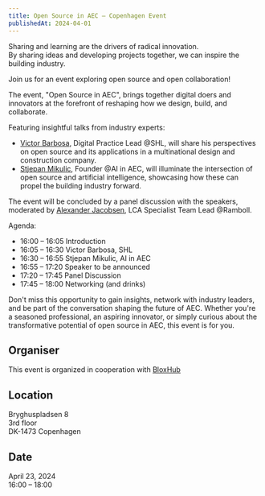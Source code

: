 ```yaml
---
title: Open Source in AEC – Copenhagen Event
publishedAt: 2024-04-01
---
```


Sharing and learning are the drivers of radical innovation.<br />
By sharing ideas and developing projects together, we can inspire the building industry.

Join us for an event exploring open source and open collaboration!

The event, "Open Source in AEC", brings together digital doers and innovators at the forefront of reshaping how we design, build, and collaborate.

Featuring insightful talks from industry experts:

- [Victor Barbosa](https://www.linkedin.com/in/victorwanderley/), Digital Practice Lead @SHL, will share his perspectives on open source and its applications in a multinational design and construction company.
- [Stjepan Mikulic](https://www.linkedin.com/in/stjepanmikulic/), Founder @AI in AEC, will illuminate the intersection of open source and artificial intelligence, showcasing how these can propel the building industry forward.

The event will be concluded by a panel discussion with the speakers, moderated by [Alexander Jacobsen](https://www.linkedin.com/in/alexandermjacobson/), LCA Specialist Team Lead @Ramboll.

Agenda:

- 16:00 – 16:05 Introduction
- 16:05 – 16:30 Victor Barbosa, SHL
- 16:30 – 16:55 Stjepan Mikulic, AI in AEC
- 16:55 – 17:20 Speaker to be announced
- 17:20 – 17:45 Panel Discussion
- 17:45 – 18:00 Networking (and drinks)

Don't miss this opportunity to gain insights, network with industry leaders, and be part of the conversation shaping the future of AEC. Whether you're a seasoned professional, an aspiring innovator, or simply curious about the transformative potential of open source in AEC, this event is for you.

## Organiser

This event is organized in cooperation with [BloxHub](https://bloxhub.org/)

## Location

Bryghuspladsen 8<br />
3rd floor<br />
DK-1473 Copenhagen

## Date

April 23, 2024<br />
16:00 – 18:00